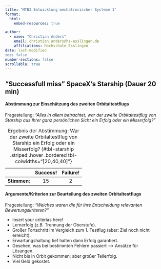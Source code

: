 ```yaml
---
title: "MTB3 Entwicklung mechatronischer Systeme 1"
format:
  html:
    embed-resources: true

author:
  - name: "Christian Anders"
    email: christian.anders@hs-esslingen.de
    affiliations: Hochschule Esslingen
date: last-modified
toc: false
number-sections: false
scrollable: true
---
```



:::: {.callout-tip}
## "Successfull miss" SpaceX's Starship (Dauer 20 min)

#### Abstimmung zur Einschätzung des zweiten Orbitaltestflugs

Fragestellung: *"Alles in allem betrachtet, war der zweite Orbitaltestflug von Starship aus Ihrer ganz persönlichen Sicht ein Erfolg oder ein Misserfolg?"*

|              | Success! | Failure! |
|:------------:|:--------:|:--------:|
| **Stimmen**: |    15    |    2     |


: Ergebnis der Abstimmung: War der zweite Orbitaltestflug von Starship ein Erfolg oder ein Misserfolg?  {#tbl-starship .striped .hover .bordered tbl-colwidths="[20,40,40]"}

#### Argumente/Kriterien zur Beurteilung des zweiten Orbitaltestflugs

Fragestellung: *"Welches waren die für Ihre Entscheidung relevanten Bewertungskriteren?"*

+ Insert your criterias here!
+ Lernerfolg (z.B. Trennung der Oberstufe).
+ Großer Fortschritt im Vergleich zum 1. Testflug (aber: Ziel noch nicht erreicht).
+ Erwartungshaltung tief halten dann Erfolg garantiert.
- Gesehen, was bei bestimmten Fehlern passiert --> Ansätze für Lösungen.
- Nicht bis in Orbit gekommen; aber großer Teilerfolg.
- Viel Geld gekostet.

:::


